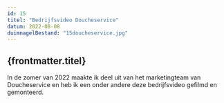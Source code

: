 ```yaml
---
id: 15
titel: "Bedrijfsvideo Doucheservice"
datum: 2022-08-08
duimnagelBestand: "15doucheservice.jpg"
---
```



## {frontmatter.titel}

In de zomer van 2022 maakte ik deel uit van het marketingteam van Doucheservice en heb ik een onder andere deze bedrijfsvideo gefilmd en gemonteerd.

<Youtube titel="Hoi" youtubeId="VfuJ7Sv9Ar4" />
